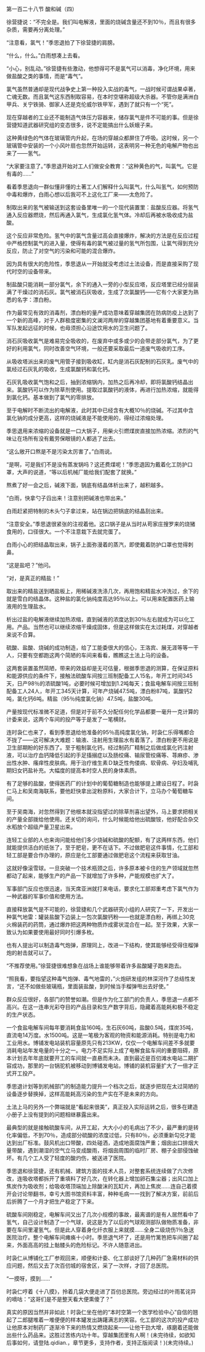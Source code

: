 

第一百二十八节 酸和碱（四）

徐营捷说：“不完全是。我们叫电解液，里面的烧碱含量还不到10％，而且有很多杂质，需要再分离处理。”

“注意看，氯气！”季思退拍了下徐营捷的肩膀。

“什么，什么。”白雨想凑上去看。

“小心，别乱动。”徐营捷有些激动，他想得可不是氯气可以消毒，净化环境，用来做盐酸之类的事情，而是“毒气”。

氯气虽然普通却是现代战争史上第一种投入实战的毒气，一战时候可谓战果卓著，亡魂无数。而且氯气这东西制取容易，在本时空堪称超级大杀器。不管你是满洲白甲兵、关宁铁骑、御家人还是克伦威尔铁甲军，遇到了就只有一个“死”。

现在穿越者的工业还不能制造气体压力容器来，储存氯气是件不可能的事。但是徐营捷知道武器研究组的变态很多，说不定能搞出什么妖蛾子来。

这种黄绿色的气体在玻璃管内升起，在场的穿越众都屏住了呼吸。这时候，另一个玻璃管中安装的一个小风叶扇也忽然开始运转，这表明另一种无色的电解产物也出来了――氢气。

“大家要注意了。”季思退开始对工人们做安全教育：“这种黄色的气，叫氯气。它是有毒的……”

看着季思退向一群似懂非懂的土著工人们解释什么叫氯气，什么叫氢气，如何预防中毒和爆炸，白雨心想以后我可不上这化工厂来――太危险了。

制取出来的氢气被输送到这套设备里唯一的一个现代装置里：盐酸反应器。将氢气通入反应器燃烧，然后再通入氯气，生成氯化氢气体。冷却后再被水吸收成为盐酸。

这个反应非常危险。氢气中的氯气含量过高会直接爆炸，解决的方法是在反应过程中严格控制氯气的进入量，使得有毒的氯气被过量的氢气所包围，让氯气得到充分反应，防止了对空气的污染和可能的混合爆炸。

因为具有很大的危险性，季思退从一开始就没考虑过土法设备，而是直接采购了现代时空的设备带来。

制盐酸只能消耗一部分氯气，余下的通入一旁的小型反应塔，反应塔里已经分层装满了干燥过的消石灰。氯气被消石灰吸收，生成了次氯酸钙――它有个大家更为熟悉的名字：漂白粉。

作为最常见有效的消毒剂，漂白粉的量产成功意味着穿越集团在防病防疫上达到了一个新的高峰，对于人群极度密集的文澜河两岸的穿越集团基地有着重要意义。当军队发起远征的时候，也毋须担心沿途饮用水的卫生问题了。

消石灰吸收氯气是难易完全吸收的，在废弃中或多或少的会带走部分氯气，为了更好的利用氯气，同时改善空气环境，一般还要采取最后一道废气吸收的工序。

从吸收塔派出来的废气用管子接到吸收缸，缸内是消石灰配制的石灰乳。废气中的氯经过石灰乳的吸收，生成氯酸钙和氯化钙。

石灰乳吸收氯气饱和之后，抽到浓缩锅内，加热之后再冷却，即将氯酸钙结晶出来。氯酸钙可以作为除草剂使用。提取过氯酸钙的液体，再进行加热浓缩，就能得到氯化钙。基本做到了氯气的零排放。

至于电解时不断流出的电解液，此时其中已经含有大概10％的烧碱。不过其中含氯化钠的成分更高，这样的烧碱液是不能使用的，得经过浓缩处理。

季思退用来浓缩的设备就是一口大锅子，用柴火引燃煤炭直接加热浓缩。浓烈的气味让在场所有没有戴劳保眼镜的人都逃了出去。

“这么敞开口熬是不是污染太厉害了。”白雨说。

“是啊，可是我们不是没有蒸发锅吗？这还费煤呢！”季思退因为戴着化工防护口罩，大声的说道，“等以后机械厂能给我们配套了就换。”

熬煮了好一会之后，碱液下面，锅底有结晶体析出来了，越积越多。

“白雨，快拿勺子舀出来！注意别把碱液也带出来。”

白雨赶紧把特制的木头勺子拿过来，站在锅边把锅底的结晶刮出来。

“注意安全。”季思退很紧张的注视着他。这口锅子是从当时从苟家庄搜罗来的烧猪食用的，口径很大。一个不注意栽下去就完蛋了。

白雨小心的把结晶取出来，锅子上面弥漫着的蒸汽，即使戴着防护口罩也觉得刺鼻。

“这是盐吧？”他问。

“对，是真正的精盐！”

取出来的精盐送到晒盐板上，用稀碱液洗涤几次，再用饱和精盐水冲洗过，余下的就是雪白的结晶体。这种盐的氯化钠纯度高达95％以上。可以用来配置医药上输液用的生理盐水。

析出过盐的电解液继续加热浓缩，直到碱液的浓度达到30％左右就成为可以化工用。产品。当然也可以继续浓缩干燥成固体，但是这样做实在太过耗煤，对穿越者来说不合算。

硫酸、盐酸、烧碱的成功制造，给了工能委很大的信心，王洛宾、展无涯等等一干人，只要有空都跑这两个简陋的车间来看看，瞧瞧这土法上马的设备。

这两套装置虽然简陋，带来的效益却是无可估量，根据季思退的测算，在保证原料和能源供应的条件下，接触法硫酸车间按三班制配备工人15名，年开工时间345天，日产98％的浓硫酸1吨，必要时候可增加到1.2吨每天；食盐电解车间按三班制配备工人24人，年开工345天计算，可年产烧碱47.5吨，漂白粉87吨，氯酸钙2吨，氯化钙6吨。精盐（95％纯度氯化钠）47.5吨，盐酸30吨。

产量按现代标准微不足道，但是对于前不久分配任何化学品都要一毫升一克计算的计委来说，这两个车间的投产等于是发了一笔横财。

连时袅仁也来了，看到季思退给他准备的95％高纯度氯化钠，时袅仁乐得嘴都合不拢了――这可解决大难题：输液、注射用生理盐水有着落了。漂白粉更不用说是卫生部期盼的好东西了。至于粗制氯化钙，经过制药厂精制之后做成氯化钙注射液，可以治疗血钙降低引起的手足搐搦症以及肠绞痛、输尿管绞痛等、荨麻疹、渗出性水肿、瘙痒性皮肤病。用于治疗维生素Ｄ缺乏性佝偻病、软骨病、孕妇及哺乳期妇女钙盐补充。大幅度的提高本时空人民的身体素质。

有了足够的盐酸，使得医药厂的计划中的葡萄糖制造也能够提上建设日程了。时袅仁马上和吴南海联系，要他赶快拿出淀粉原料，大家合计下，立马办个葡萄糖车间。

至于吴南海，对忽然得到了他根本就没指望过的除草剂喜出望外，马上要求把相关的产量全部拨给他使用。还关切的询问，什么时候能给他出硫酸铵，他好配合杂交水稻放个超级产量卫星出来。

连轻工业部的人也来询问能给他们多少烧碱和硫酸的配额，有了这两样东西，他们就能提供洁白的纸张了，至于肥皂，更不在话下。不过做肥皂这件事情，化工部和轻工部是要合作办理的，原应是化工部要通过做肥皂这个流程来获取甘油。

这就好像滚雪球。一旦突破一个技术瓶颈之后，许多原本被卡住的生产领域就忽然都动了起来，能够生产的产品一下就增加了许多种，产能规模也扩大了。

军事部门反应也很迅速，当天席亚洲就打来电话，要求化工部郑重考虑下氯气作为一种武器的军事价值和使用方法。

直接释放氯气是不可能的，徐营捷和几个武器研究小组的人研究了一下，开发出一种氯气地雷：罐装盐酸下边装上一包次氯酸钙粉――也就是漂白粉，再绑上30克火棉装药的药筒，通过爆炸把这两种物质炸成雾状混合在一起。至于效果，大家一致认为如果要使用最好同时引爆多枚。

也有人提出可以制造毒气炮弹，原理同上，改进一下结构，使其能够经受得住榴弹炮的射击就可以了。

“不推荐使用。”徐营捷很难想象在战场上谁能够带着许多盐酸罐子跑来跑去。

“照我看，要指望这种毒气炮弹、毒气地雷的，”火炮研发组的林深河作了总结性发言，“还不如做些玻璃瓶，里面装盐酸，到时候当手榴弹甩出去好使。”

群众反应很好，各部门的赞誉如潮。但是作为化工部门的负责人，季思退一点都不高兴。在这一连串光彩夺目的产品目录和生产数字背后，隐藏着高能耗和极不稳定的生产状态。

一个食盐电解车间每年要消耗食盐160吨，生石灰60吨，盐酸0.5吨，煤炭35吨，直流电14万度。水1500吨。这是一笔极为客观的物资和能源消耗。特别是电力和工业用水。博铺发电站装机容量原先只有213KW，仅仅一个电解车间差不多就要消耗电站年发电量的十分之一。电力不足实际上成了电解食盐车间的重要阻碍，原本计划去年年底就要开工的车间就一直悬而未决。直到最近是百仞滩水电站二期扩容成功，那里的一台锅驼机被移动到博铺发电站，博铺的装机容量扩大了一倍才正式开工投产。

季思退计划等到机械部门的制造能力提升一个档次之后，就逐步把现在太过简陋的设备逐步替换掉，这样高能耗高污染的生产实在不是未来的方向。

土法上马的另外一个弊端就是“看起来很美”，真正投入实际运转之后，很多在建造小册子上没有提到的问题相继暴露出来。

最典型的就是接触硫酸车间，从开工起，大大小小的毛病出了不少，最严重的是转化率偏低，不到70％，造成部分硫酸的浓度过低，只有80％，必须重新勾兑才能达到出厂标准。鼓风机出口带酸，四处碰洒，造成地面腐蚀严重；烟囱出口排烟大量带酸，遇到潮湿的空气立马变成酸雨，将烟囱周围的临时厂房、棚子全部侵蚀破坏。有几个工人受了轻度的酸灼伤，被送进了医院。

季思退和徐营捷，还有机械、建筑方面的技术人员，对整套系统连续做了六次修改，连吸收塔都拆开了重填料了好几次，在转化器上增加卵石集尘器；出风口加上焦炭作为吸收剂；给吸收塔顶端加上除酸沫的瓦缸片，再加上焦炭……连自己着摸开会讨论带翻书，幸亏大图书馆资料丰富，种种毛病一一找到了解决方案，前前后后折腾了一个月才把生产稳定了下来。

硫酸车间刚稳定，电解车间又出了几次小规模的事故，最离谱的是有人居然看中了氢气，自己设计制造了一个气球，说这是为了以后的气球观测部队做物质准备，非要在车间里灌氢气。但是此人穿着身化纤衣服上来就摸……全身二级烧伤1％急送医院治疗。整个电解车间瘫痪十小时。季思退气坏了，还是用竹篱笆把车间圈了起来，外面高高的挂上骷髅头的危险标记。不许人随意进出。

时袅仁从博铺化工厂参观回来，顺便和计委、化工部谈好了几种药厂急需材料的供应问题，然后又去了次百仞城的宿舍区，采了一次样，才回了总医院。

“一摸呀，摸到……”

时袅仁哼着《十八摸》，拎着几袋大便走进了百仞总医院。旁边经过的叶雨茗诧异的嘀咕：“这哥们是不是整天看大便熏傻了？”

真实的原因当然并非如此！时袅仁坐在他的“本时空第一个医学检验中心”自信的翘起了二郎腿堆着一堆便便的样本罐发出踌躇满志的笑容。化工部的这次的投产成功让他原本对制药厂逐渐冷下来的热情又燃烧起来――让他干劲大增，琢磨着还能做出些什么药品来。这胜过苦练内功十年。穿越集团里有人啊！(未完待续，如欲知后事如何，请登陆.qidian.，章节更多，支持作者，支持正版阅读！)(未完待续。)

